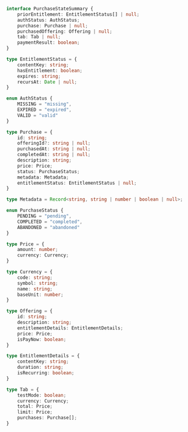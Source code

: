 ```typescript PurchaseStateSummary type definition
interface PurchaseStateSummary {
    priorEntitlement: EntitlementStatus[] | null;
    authStatus: AuthStatus;
    purchase: Purchase | null;
    purchasedOffering: Offering | null;
    tab: Tab | null;
    paymentResult: boolean;
}

type EntitlementStatus = {
    contentKey: string;
    hasEntitlement: boolean;
    expires: string;
    recursAt: Date | null;
}

enum AuthStatus {
    MISSING = "missing",
    EXPIRED = "expired",
    VALID = "valid"
}

type Purchase = {
    id: string;
    offeringId?: string | null;
    purchasedAt: string | null;
    completedAt: string | null;
    description: string;
    price: Price;
    status: PurchaseStatus;
    metadata: Metadata;
    entitlementStatus: EntitlementStatus | null;
}

type Metadata = Record<string, string | number | boolean | null>;

enum PurchaseStatus {
    PENDING = "pending",
    COMPLETED = "completed",
    ABANDONED = "abandoned"
}

type Price = {
    amount: number;
    currency: Currency;
}

type Currency = {
    code: string;
    symbol: string;
    name: string;
    baseUnit: number;
}

type Offering = {
    id: string;
    description: string;
    entitlementDetails: EntitlementDetails;
    price: Price;
    isPayNow: boolean;
}

type EntitlementDetails = {
    contentKey: string;
    duration: string;
    isRecurring: boolean;
}

type Tab = {
    testMode: boolean;
    currency: Currency;
    total: Price;
    limit: Price;
    purchases: Purchase[];
}
```